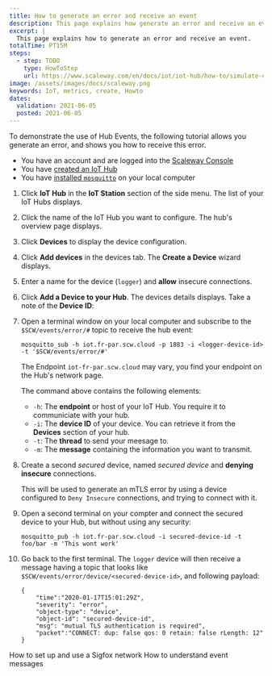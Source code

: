 ```yaml
---
title: How to generate an error and receive an event
description: This page explains how generate an error and receive an event
excerpt: |
  This page explains how to generate an error and receive an event.
totalTime: PT15M
steps:
  - step: TODO
    type: HowToStep
    url: https://www.scaleway.com/en/docs/iot/iot-hub/how-to/simulate-event/
image: /assets/images/docs/scaleway.png
keywords: IoT, metrics, create, Howto
dates:
  validation: 2021-06-05
  posted: 2021-06-05
---
```


To demonstrate the use of Hub Events, the following tutorial allows you generate an error, and shows you how to receive this error.

<Message type="requirement">

- You have an account and are logged into the [Scaleway Console](https://console.scaleway.com)
- You have [created an IoT Hub](/iot/iot-hub/how-to/create-hub)
- You have [installed `mosquitto`](https://mosquitto.org/download/) on your local computer

</Message>

1. Click **IoT Hub** in the **IoT Station** section of the side menu. The list of your IoT Hubs displays.

2. Click the name of the IoT Hub you want to configure. The hub's overview page displays.

3. Click **Devices** to display the device configuration.

4. Click **Add devices** in the devices tab. The **Create a Device** wizard displays.

5. Enter a name for the device (`logger`) and **allow** insecure connections.

6. Click **Add a Device to your Hub**. The devices details displays. Take a note of the **Device ID**:
<Lightbox src="assets/scaleway-device-id.png" alt="" />

7. Open a terminal window on your local computer and subscribe to the `$SCW/events/error/#` topic to receive the hub event:
	```
	mosquitto_sub -h iot.fr-par.scw.cloud -p 1883 -i <logger-device-id> -t '$SCW/events/error/#'
	```
	<Message type="note">

  	The Endpoint `iot-fr-par.scw.cloud` may vary, you find your endpoint on the Hub's network page.

	</Message>

	The command above contains the following elements:
	  - `-h`: The **endpoint** or host of your IoT Hub. You require it to communiciate with your hub.
	  - `-i`: The **device ID** of your device. You can retrieve it from the **Devices** section of your hub. 
	  - `-t`: The **thread** to send your meesage to. 
  	  - `-m`: The **message** containing the information you want to transmit.

8. Create a second *secured* device, named _secured device_ and **denying insecure** connections. 
	<Message type="note">

	This will be used to generate an mTLS error by using a device configured to `Deny Insecure` connections, and trying to connect with it.

	</Message>

9. Open a second terminal on your compter and connect the secured device to your Hub, but without using any security: 
	```
	mosquitto_pub -h iot.fr-par.scw.cloud -i secured-device-id -t foo/bar -m 'This wont work'
	``` 

10. Go back to the first terminal. The `logger` device will then receive a message having a topic that looks like `$SCW/events/error/device/<secured-device-id>`, and following payload:
	```
	{
		"time":"2020-01-17T15:01:29Z",
		"severity": "error",
		"object-type": "device",
		"object-id": "secured-device-id",
		"msg": "mutual TLS authentication is required",
		"packet":"CONNECT: dup: false qos: 0 retain: false rLength: 12"
	}
	```

<Navigation title="See Also">
  <PreviousButton to="/iot/iot-hub/how-to/setup-use-sigfox-network/">How to set up and use a Sigfox network</PreviousButton>
  <NextButton to="/iot/iot-hub/how-to/understand-event-messages/">How to understand event messages</NextButton>
</Navigation>